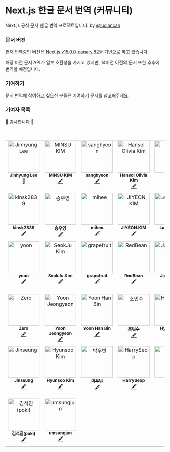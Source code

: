 # Next.js 한글 문서 번역 (커뮤니티)

Next.js 공식 문서 한글 번역 프로젝트입니다. by [@luciancah](https://github.com/luciancah)

### 문서 버전

현재 번역중인 버전은 [Next.js v15.0.0-canary.82](https://github.com/vercel/next.js/tree/canary/docs)을 기반으로 하고 있습니다.

해당 버전 문서 API가 일부 호환성을 가지고 있지만, 14버전 이전의 문서 또한 추후에 번역할 예정입니다.

### 기여하기

문서 번역에 참여하고 싶으신 분들은 [기여하기](/contribution) 문서를 참고해주세요.

### 기여자 목록

🥰 감사합니다 🥰

<br />

<table>
  <tbody>
    <tr>
      <td align="center" valign="top" width="14.28%">
        <a href="https://blog.luciancah.com">
          <img
            src="https://avatars.githubusercontent.com/u/8311335?v=4?s=100"
            width="100px;"
            alt="Jinhyung Lee"
          />
          <br />
          <sub>
            <b>Jinhyung Lee</b>
          </sub>
        </a>
        <br />
        <a
          href="https://github.com/luciancah/nextjs-ko/commits?author=luciancah"
          title="Documentation"
        >
          📖
        </a>
      </td>
      <td align="center" valign="top" width="14.28%">
        <a href="https://github.com/kmsu44">
          <img
            src="https://avatars.githubusercontent.com/u/45655623?v=4?s=100"
            width="100px;"
            alt="MINSU KIM"
          />
          <br />
          <sub>
            <b>MINSU KIM</b>
          </sub>
        </a>
        <br />
        <a href="#content-kmsu44" title="Content">
          🖋
        </a>
      </td>
      <td align="center" valign="top" width="14.28%">
        <a href="https://github.com/4anghyeon">
          <img
            src="https://avatars.githubusercontent.com/u/64076628?v=4?s=100"
            width="100px;"
            alt="sanghyeon"
          />
          <br />
          <sub>
            <b>sanghyeon</b>
          </sub>
        </a>
        <br />
        <a href="#content-4anghyeon" title="Content">
          🖋
        </a>
      </td>
      <td align="center" valign="top" width="14.28%">
        <a href="http://www.hansololiviakim.com">
          <img
            src="https://avatars.githubusercontent.com/u/84097192?v=4?s=100"
            width="100px;"
            alt="Hansol Olivia Kim"
          />
          <br />
          <sub>
            <b>Hansol Olivia Kim</b>
          </sub>
        </a>
        <br />
        <a href="#content-hansololiviakim" title="Content">
          🖋
        </a>
      </td>
      <td align="center" valign="top" width="14.28%">
        <a href="https://github.com/gkfyr">
          <img
            src="https://avatars.githubusercontent.com/u/104775567?v=4?s=100"
            width="100px;"
            alt="gkfyr"
          />
          <br />
          <sub>
            <b>gkfyr</b>
          </sub>
        </a>
        <br />
        <a href="#content-gkfyr" title="Content">
          🖋
        </a>
      </td>
      <td align="center" valign="top" width="14.28%">
        <a href="https://github.com/Hongheesun">
          <img
            src="https://avatars.githubusercontent.com/u/91399033?v=4?s=100"
            width="100px;"
            alt="Heesun"
          />
          <br />
          <sub>
            <b>Heesun</b>
          </sub>
        </a>
        <br />
        <a href="#content-Hongheesun" title="Content">
          🖋
        </a>
      </td>
      <td align="center" valign="top" width="14.28%">
        <a href="https://enjoydev.life">
          <img
            src="https://avatars.githubusercontent.com/u/55135881?v=4?s=100"
            width="100px;"
            alt="Suhyeon Park"
          />
          <br />
          <sub>
            <b>Suhyeon Park</b>
          </sub>
        </a>
        <br />
        <a href="#content-pySoo" title="Content">
          🖋
        </a>
      </td>
    </tr>
    <tr>
      <td align="center" valign="top" width="14.28%">
        <a href="https://velog.io/@kinsk2839/posts">
          <img
            src="https://avatars.githubusercontent.com/u/96980857?v=4?s=100"
            width="100px;"
            alt="kinsk2839"
          />
          <br />
          <sub>
            <b>kinsk2839</b>
          </sub>
        </a>
        <br />
        <a href="#content-aken-you" title="Content">
          🖋
        </a>
      </td>
      <td align="center" valign="top" width="14.28%">
        <a href="https://velog.io/@soy0830">
          <img
            src="https://avatars.githubusercontent.com/u/62867581?v=4?s=100"
            width="100px;"
            alt="송우영"
          />
          <br />
          <sub>
            <b>송우영</b>
          </sub>
        </a>
        <br />
        <a href="#content-f0rever0" title="Content">
          🖋
        </a>
      </td>
      <td align="center" valign="top" width="14.28%">
        <a href="https://github.com/imdaxsz">
          <img
            src="https://avatars.githubusercontent.com/u/80813703?v=4?s=100"
            width="100px;"
            alt="mihee"
          />
          <br />
          <sub>
            <b>mihee</b>
          </sub>
        </a>
        <br />
        <a href="#content-imdaxsz" title="Content">
          🖋
        </a>
      </td>
      <td align="center" valign="top" width="14.28%">
        <a href="https://github.com/jiyeon2536">
          <img
            src="https://avatars.githubusercontent.com/u/125720796?v=4?s=100"
            width="100px;"
            alt="JIYEON KIM"
          />
          <br />
          <sub>
            <b>JIYEON KIM</b>
          </sub>
        </a>
        <br />
        <a href="#content-jiyeon2536" title="Content">
          🖋
        </a>
      </td>
      <td align="center" valign="top" width="14.28%">
        <a href="https://dev-daejlee.tistory.com/">
          <img
            src="https://avatars.githubusercontent.com/u/94844819?v=4?s=100"
            width="100px;"
            alt="Lee Daejin"
          />
          <br />
          <sub>
            <b>Lee Daejin</b>
          </sub>
        </a>
        <br />
        <a href="#content-daejlee" title="Content">
          🖋
        </a>
      </td>
      <td align="center" valign="top" width="14.28%">
        <a href="https://velog.io/@sinjuk1">
          <img
            src="https://avatars.githubusercontent.com/u/66900221?v=4?s=100"
            width="100px;"
            alt="신종욱"
          />
          <br />
          <sub>
            <b>신종욱</b>
          </sub>
        </a>
        <br />
        <a href="#content-dlsxjzld" title="Content">
          🖋
        </a>
      </td>
      <td align="center" valign="top" width="14.28%">
        <a href="https://hotjae.com">
          <img
            src="https://avatars.githubusercontent.com/u/41367134?v=4?s=100"
            width="100px;"
            alt="김학재"
          />
          <br />
          <sub>
            <b>김학재</b>
          </sub>
        </a>
        <br />
        <a href="#content-gouz7514" title="Content">
          🖋
        </a>
      </td>
    </tr>
    <tr>
      <td align="center" valign="top" width="14.28%">
        <a href="https://github.com/yoonncho">
          <img
            src="https://avatars.githubusercontent.com/u/49135797?v=4?s=100"
            width="100px;"
            alt="yoon"
          />
          <br />
          <sub>
            <b>yoon</b>
          </sub>
        </a>
        <br />
        <a href="#content-yoonncho" title="Content">
          🖋
        </a>
      </td>
      <td align="center" valign="top" width="14.28%">
        <a href="https://shqpdltm.tistory.com/">
          <img
            src="https://avatars.githubusercontent.com/u/90549862?v=4?s=100"
            width="100px;"
            alt="SeokJu Kim"
          />
          <br />
          <sub>
            <b>SeokJu Kim</b>
          </sub>
        </a>
        <br />
        <a href="#content-SoJuSo" title="Content">
          🖋
        </a>
      </td>
      <td align="center" valign="top" width="14.28%">
        <a href="https://github.com/grapefruit13">
          <img
            src="https://avatars.githubusercontent.com/u/92169354?v=4?s=100"
            width="100px;"
            alt="grapefruit"
          />
          <br />
          <sub>
            <b>grapefruit</b>
          </sub>
        </a>
        <br />
        <a href="#content-grapefruit13" title="Content">
          🖋
        </a>
      </td>
      <td align="center" valign="top" width="14.28%">
        <a href="https://github.com/RedBe-an">
          <img
            src="https://avatars.githubusercontent.com/u/161127101?v=4?s=100"
            width="100px;"
            alt="RedBean"
          />
          <br />
          <sub>
            <b>RedBean</b>
          </sub>
        </a>
        <br />
        <a href="#content-RedBe-an" title="Content">
          🖋
        </a>
      </td>
      <td align="center" valign="top" width="14.28%">
        <a href="https://velog.io/@therealjamesjung">
          <img
            src="https://avatars.githubusercontent.com/u/39877377?v=4?s=100"
            width="100px;"
            alt="Jaekyung Jung"
          />
          <br />
          <sub>
            <b>Jaekyung Jung</b>
          </sub>
        </a>
        <br />
        <a href="#content-therealjamesjung" title="Content">
          🖋
        </a>
      </td>
      <td align="center" valign="top" width="14.28%">
        <a href="https://github.com/ironAiken2">
          <img
            src="https://avatars.githubusercontent.com/u/51399982?v=4?s=100"
            width="100px;"
            alt="SungChul Hong"
          />
          <br />
          <sub>
            <b>SungChul Hong</b>
          </sub>
        </a>
        <br />
        <a href="#content-ironAiken2" title="Content">
          🖋
        </a>
      </td>
      <td align="center" valign="top" width="14.28%">
        <a href="https://linktr.ee/miraexhoi">
          <img
            src="https://avatars.githubusercontent.com/u/109408165?v=4?s=100"
            width="100px;"
            alt="최미래"
          />
          <br />
          <sub>
            <b>최미래</b>
          </sub>
        </a>
        <br />
        <a href="#content-miraexhoi" title="Content">
          🖋
        </a>
      </td>
    </tr>
    <tr>
      <td align="center" valign="top" width="14.28%">
        <a href="https://velog.io/@jihyeong00">
          <img
            src="https://avatars.githubusercontent.com/u/115636461?v=4?s=100"
            width="100px;"
            alt="Zero"
          />
          <br />
          <sub>
            <b>Zero</b>
          </sub>
        </a>
        <br />
        <a href="#content-Zero-1016" title="Content">
          🖋
        </a>
      </td>
      <td align="center" valign="top" width="14.28%">
        <a href="https://github.com/yoouyeon">
          <img
            src="https://avatars.githubusercontent.com/u/57761286?v=4?s=100"
            width="100px;"
            alt="Yoon Jeongyeon"
          />
          <br />
          <sub>
            <b>Yoon Jeongyeon</b>
          </sub>
        </a>
        <br />
        <a href="#content-yoouyeon" title="Content">
          🖋
        </a>
      </td>
      <td align="center" valign="top" width="14.28%">
        <a href="https://github.com/kor-bim">
          <img
            src="https://avatars.githubusercontent.com/u/69673803?v=4?s=100"
            width="100px;"
            alt="Yoon Han Bin"
          />
          <br />
          <sub>
            <b>Yoon Han Bin</b>
          </sub>
        </a>
        <br />
        <a href="#content-kor-bim" title="Content">
          🖋
        </a>
      </td>
      <td align="center" valign="top" width="14.28%">
        <a href="https://github.com/WaterMinCho">
          <img
            src="https://avatars.githubusercontent.com/u/74204327?v=4?s=100"
            width="100px;"
            alt="조민수"
          />
          <br />
          <sub>
            <b>조민수</b>
          </sub>
        </a>
        <br />
        <a href="#content-WaterMinCho" title="Content">
          🖋
        </a>
      </td>
      <td align="center" valign="top" width="14.28%">
        <a href="https://github.com/jinlee0310">
          <img
            src="https://avatars.githubusercontent.com/u/177381010?v=4?s=100"
            width="100px;"
            alt="HyojinLee"
          />
          <br />
          <sub>
            <b>HyojinLee</b>
          </sub>
        </a>
        <br />
        <a href="#content-jinlee0310" title="Content">
          🖋
        </a>
      </td>
      <td align="center" valign="top" width="14.28%">
        <a href="https://velog.io/@davin">
          <img
            src="https://avatars.githubusercontent.com/u/67614188?v=4?s=100"
            width="100px;"
            alt="vinnie"
          />
          <br />
          <sub>
            <b>vinnie</b>
          </sub>
        </a>
        <br />
        <a href="#content-davindev" title="Content">
          🖋
        </a>
      </td>
      <td align="center" valign="top" width="14.28%">
        <a href="http://hyunmyungjanelee.github.io/blog">
          <img
            src="https://avatars.githubusercontent.com/u/28864029?v=4?s=100"
            width="100px;"
            alt="Arin"
          />
          <br />
          <sub>
            <b>Arin</b>
          </sub>
        </a>
        <br />
        <a href="#content-hyunmyungJaneLee" title="Content">
          🖋
        </a>
      </td>
    </tr>
    <tr>
      <td align="center" valign="top" width="14.28%">
        <a href="https://litt.ly/jinseung_">
          <img
            src="https://avatars.githubusercontent.com/u/127307160?v=4?s=100"
            width="100px;"
            alt="Jinseung"
          />
          <br />
          <sub>
            <b>Jinseung</b>
          </sub>
        </a>
        <br />
        <a href="#content-wlstmd" title="Content">
          🖋
        </a>
      </td>
      <td align="center" valign="top" width="14.28%">
        <a href="https://velog.io/@mini-boo/posts">
          <img
            src="https://avatars.githubusercontent.com/u/81962257?v=4?s=100"
            width="100px;"
            alt="Hyunsoo Kim"
          />
          <br />
          <sub>
            <b>Hyunsoo Kim</b>
          </sub>
        </a>
        <br />
        <a href="#content-mini-boo" title="Content">
          🖋
        </a>
      </td>
      <td align="center" valign="top" width="14.28%">
        <a href="https://parkubin.notion.site/a71d9b12489e4a93ab2d7c51b9b1e00b">
          <img
            src="https://avatars.githubusercontent.com/u/102154880?v=4?s=100"
            width="100px;"
            alt="박우빈"
          />
          <br />
          <sub>
            <b>박우빈</b>
          </sub>
        </a>
        <br />
        <a href="#content-Ubinquitous" title="Content">
          🖋
        </a>
      </td>
      <td align="center" valign="top" width="14.28%">
        <a href="https://github.com/HarrySeop">
          <img
            src="https://avatars.githubusercontent.com/u/141125424?v=4"
            width="100px;"
            alt="HarrySeop"
          />
          <br />
          <sub>
            <b>HarrySeop</b>
          </sub>
        </a>
        <br />
        <a href="#content-HarrySeop" title="Content">
          🖋
        </a>
      </td>
      <td align="center" valign="top" width="14.28%">
        <a href="https://velog.io/@lionleeee">
          <img
            src="https://avatars.githubusercontent.com/u/51181222?v=4"
            width="100px;"
            alt="정훈"
          />
          <br />
          <sub>
            <b>정훈</b>
          </sub>
        </a>
        <br />
        <a href="#content-lionleeee" title="Content">
          🖋
        </a>
      </td>
      <td align="center" valign="top" width="14.28%">
        <a href="https://sangseophwang.tistory.com/">
          <img
            src="https://avatars.githubusercontent.com/u/79933417?v=4"
            width="100px;"
            alt="SangSeop Hwang"
          />
          <br />
          <sub>
            <b>SangSeop Hwang</b>
          </sub>
        </a>
        <br />
        <a href="#content-sangseophwang" title="Content">
          🖋
        </a>
      </td>
      <td align="center" valign="top" width="14.28%">
        <a href="https://github.com/blueline1984">
          <img
            src="https://avatars.githubusercontent.com/u/97525377?v=4"
            width="100px;"
            alt="White"
          />
          <br />
          <sub>
            <b>White</b>
          </sub>
        </a>
        <br />
        <a href="#content-blueline1984" title="Content">
          🖋
        </a>
      </td>
    </tr>
    <tr>
      <td align="center" valign="top" width="14.28%">
        <a href="https://blog.seokkamoni.me">
          <img
            src="https://avatars.githubusercontent.com/u/102217654?v=4"
            width="100px;"
            alt="김석진(poki)"
          />
          <br />
          <sub>
            <b>김석진(poki)</b>
          </sub>
        </a>
        <br />
        <a href="#content-seokkamoni" title="Content">
          🖋
        </a>
      </td>
      <td align="center" valign="top" width="14.28%">
        <a href="https://developer-sungjun.tistory.com/">
          <img
            src="https://avatars.githubusercontent.com/u/99730910?v=4"
            width="100px;"
            alt="umsungjun"
          />
          <br />
          <sub>
            <b>umsungjun</b>
          </sub>
        </a>
        <br />
        <a href="#content-umsungjun" title="Content">
          🖋
        </a>
      </td>
    </tr>
  </tbody>
</table>
